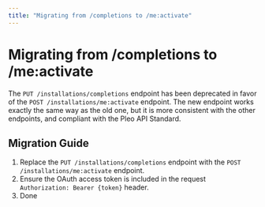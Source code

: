 ```yaml
---
title: "Migrating from /completions to /me:activate"
---
```


# Migrating from /completions to /me:activate

The `PUT /installations/completions` endpoint has been deprecated in favor of the `POST /installations/me:activate` endpoint. The new endpoint works exactly the same way as the old one, but it is more consistent with the other endpoints, and compliant with the Pleo API Standard.

## Migration Guide

1. Replace the `PUT /installations/completions` endpoint with the `POST /installations/me:activate` endpoint.
2. Ensure the OAuth access token is included in the request `Authorization: Bearer {token}` header.
3. Done
